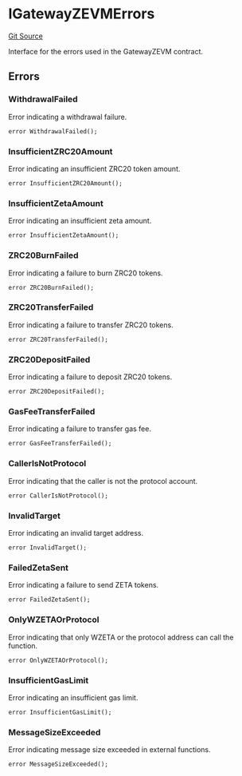 # IGatewayZEVMErrors
[Git Source](https://github.com/zeta-chain/protocol-contracts/blob/main/docs/src/contracts/zevm/interfaces/IGatewayZEVM.sol)

Interface for the errors used in the GatewayZEVM contract.


## Errors
### WithdrawalFailed
Error indicating a withdrawal failure.


```solidity
error WithdrawalFailed();
```

### InsufficientZRC20Amount
Error indicating an insufficient ZRC20 token amount.


```solidity
error InsufficientZRC20Amount();
```

### InsufficientZetaAmount
Error indicating an insufficient zeta amount.


```solidity
error InsufficientZetaAmount();
```

### ZRC20BurnFailed
Error indicating a failure to burn ZRC20 tokens.


```solidity
error ZRC20BurnFailed();
```

### ZRC20TransferFailed
Error indicating a failure to transfer ZRC20 tokens.


```solidity
error ZRC20TransferFailed();
```

### ZRC20DepositFailed
Error indicating a failure to deposit ZRC20 tokens.


```solidity
error ZRC20DepositFailed();
```

### GasFeeTransferFailed
Error indicating a failure to transfer gas fee.


```solidity
error GasFeeTransferFailed();
```

### CallerIsNotProtocol
Error indicating that the caller is not the protocol account.


```solidity
error CallerIsNotProtocol();
```

### InvalidTarget
Error indicating an invalid target address.


```solidity
error InvalidTarget();
```

### FailedZetaSent
Error indicating a failure to send ZETA tokens.


```solidity
error FailedZetaSent();
```

### OnlyWZETAOrProtocol
Error indicating that only WZETA or the protocol address can call the function.


```solidity
error OnlyWZETAOrProtocol();
```

### InsufficientGasLimit
Error indicating an insufficient gas limit.


```solidity
error InsufficientGasLimit();
```

### MessageSizeExceeded
Error indicating message size exceeded in external functions.


```solidity
error MessageSizeExceeded();
```

